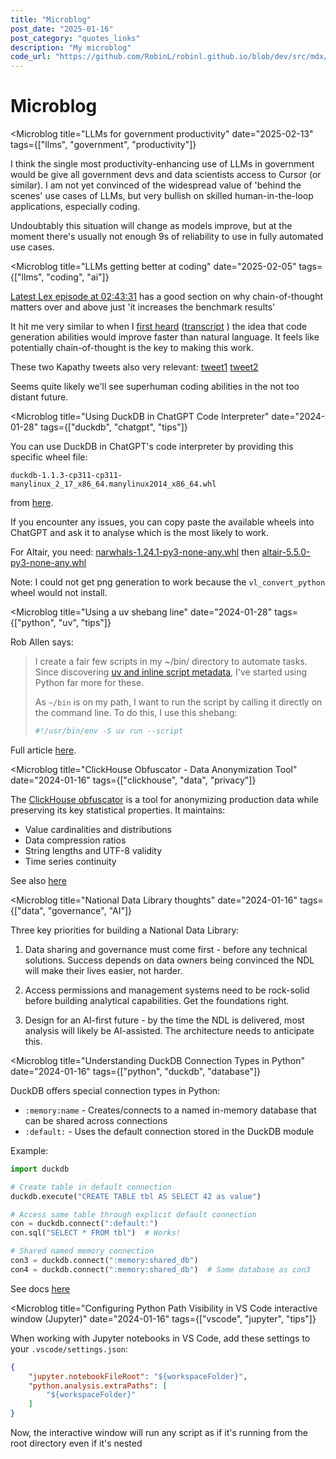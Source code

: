 ```yaml
---
title: "Microblog"
post_date: "2025-01-16"
post_category: "quotes_links"
description: "My microblog"
code_url: "https://github.com/RobinL/robinl.github.io/blob/dev/src/mdx/microblog.mdx"
---
```




# Microblog


<Microblog
    title="LLMs for government productivity"
    date="2025-02-13"
    tags={["llms", "government", "productivity"]}
>

I think the single most productivity-enhancing use of LLMs in government would be give all government devs and data scientists access to Cursor (or similar). I am not yet convinced of the widespread value of 'behind the scenes' use cases of LLMs, but very bullish on skilled human-in-the-loop applications, especially coding.

Undoubtably this situation will change as models improve, but at the moment there's usually not enough 9s of reliability to use in fully automated use cases.

</Microblog>

<Microblog
    title="LLMs getting better at coding"
    date="2025-02-05"
    tags={["llms", "coding", "ai"]}
>

[Latest Lex episode at 02:43:31](https://lexfridman.com/deepseek-dylan-patel-nathan-lambert-transcript/#:~:text=It%E2%80%99s%20even%20less%20prevalent) has a good section on why chain-of-thought matters over and above just 'it increases the benchmark results'

It hit me very similar to when I [first heard](https://youtu.be/U5OD8MjYnOM?si=J9rACnXmZH2HDC9R&t=6055) ([transcript](https://v1.transcript.lol/read/youtube/%40lexfridman/6522f348033150beacd16e2a?part=1#:~:text=And%20I%20think%20there%27s%20a%20lot%20of%20fundamental%20questions) ) the idea that code generation abilities would improve faster than natural language.  It feels like potentially chain-of-thought is the key to making this work.

These two Kapathy tweets also very relevant:
[tweet1](https://x.com/karpathy/status/1883941452738355376) [tweet2](https://x.com/karpathy/status/1885026028428681698)

Seems quite likely we'll see superhuman coding abilities in the not too distant future.

</Microblog>

<Microblog
    title="Using DuckDB in ChatGPT Code Interpreter"
    date="2024-01-28"
    tags={["duckdb", "chatgpt", "tips"]}
>
You can use DuckDB in ChatGPT's code interpreter by providing this specific wheel file:

`duckdb-1.1.3-cp311-cp311-manylinux_2_17_x86_64.manylinux2014_x86_64.whl`

from [here](https://pypi.org/project/duckdb/#files).

If you encounter any issues, you can copy paste the available wheels into ChatGPT and ask it to analyse which is the most likely to work.

For Altair, you need:
[narwhals-1.24.1-py3-none-any.whl](https://files.pythonhosted.org/packages/68/0e/882f7c0e073bf1f310dce159af6186826ca9b8ee7c170771c23e52a373dc/narwhals-1.24.1-py3-none-any.whl)
then
[altair-5.5.0-py3-none-any.whl](https://files.pythonhosted.org/packages/aa/f3/0b6ced594e51cc95d8c1fc1640d3623770d01e4969d29c0bd09945fafefa/altair-5.5.0-py3-none-any.whl)

Note: I could not get png generation to work because the `vl_convert_python` wheel would not install.
</Microblog>

<Microblog
    title="Using a uv shebang line"
    date="2024-01-28"
    tags={["python", "uv", "tips"]}
>
Rob Allen says:
> I create a fair few scripts in my ~/bin/ directory to automate tasks. Since discovering [uv and inline script metadata](https://akrabat.com/defining-python-dependencies-at-the-top-of-the-file/), I've started using Python far more for these.
>
>
> As `~/bin` is on my path, I want to run the script by calling it directly on the command line. To do this, I use this shebang:
>
> ```bash
> #!/usr/bin/env -S uv run --script
> ```
>


Full article [here](https://akrabat.com/using-uv-as-your-shebang-line/).
</Microblog>


<Microblog
    title="ClickHouse Obfuscator - Data Anonymization Tool"
    date="2024-01-16"
    tags={["clickhouse", "data", "privacy"]}
>
The [ClickHouse obfuscator](https://clickhouse.com/docs/en/operations/utilities/clickhouse-obfuscator) is a tool for anonymizing production data while preserving its key statistical properties. It maintains:

- Value cardinalities and distributions
- Data compression ratios
- String lengths and UTF-8 validity
- Time series continuity

See also [here](https://github.com/ClickHouse/ClickHouse/tree/master/programs/obfuscator)
</Microblog>


<Microblog
    title="National Data Library thoughts"
    date="2024-01-16"
    tags={["data", "governance", "AI"]}
>
Three key priorities for building a National Data Library:

1. Data sharing and governance must come first - before any technical solutions. Success depends on data owners being convinced the NDL will make their lives easier, not harder.

2. Access permissions and management systems need to be rock-solid before building analytical capabilities. Get the foundations right.

3. Design for an AI-first future - by the time the NDL is delivered, most analysis will likely be AI-assisted. The architecture needs to anticipate this.
</Microblog>

<Microblog
    title="Understanding DuckDB Connection Types in Python"
    date="2024-01-16"
    tags={["python", "duckdb", "database"]}
>
DuckDB offers special connection types in Python:

- `:memory:name` - Creates/connects to a named in-memory database that can be shared across connections
- `:default:` - Uses the default connection stored in the DuckDB module

Example:
```python
import duckdb

# Create table in default connection
duckdb.execute("CREATE TABLE tbl AS SELECT 42 as value")

# Access same table through explicit default connection
con = duckdb.connect(":default:")
con.sql("SELECT * FROM tbl")  # Works!

# Shared named memory connection
con3 = duckdb.connect(":memory:shared_db")
con4 = duckdb.connect(":memory:shared_db")  # Same database as con3
```

See docs [here](https://duckdb.org/docs/api/python/dbapi.html)
</Microblog>

<Microblog
    title="Configuring Python Path Visibility in VS Code interactive window (Jupyter)"
    date="2024-01-16"
    tags={["vscode", "jupyter", "tips"]}
>
When working with Jupyter notebooks in VS Code, add these settings to your `.vscode/settings.json`:
```json
{
    "jupyter.notebookFileRoot": "${workspaceFolder}",
    "python.analysis.extraPaths": [
        "${workspaceFolder}"
    ]
}
```

Now, the interactive window will run any script as if it's running from the root directory even if it's nested
</Microblog>

